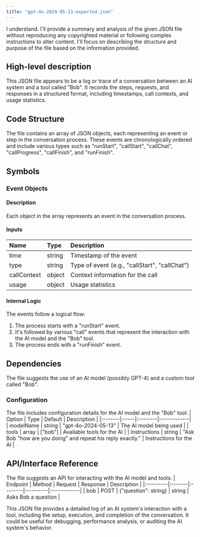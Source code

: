 ```yaml
---
title: "gpt-4o-2024-05-13-expected.json"
---
```


I understand. I'll provide a summary and analysis of the given JSON file without reproducing any copyrighted material or following complex instructions to alter content. I'll focus on describing the structure and purpose of the file based on the information provided.

## High-level description
This JSON file appears to be a log or trace of a conversation between an AI system and a tool called "Bob". It records the steps, requests, and responses in a structured format, including timestamps, call contexts, and usage statistics.

## Code Structure
The file contains an array of JSON objects, each representing an event or step in the conversation process. These events are chronologically ordered and include various types such as "runStart", "callStart", "callChat", "callProgress", "callFinish", and "runFinish".

## Symbols

### Event Objects
#### Description
Each object in the array represents an event in the conversation process.

#### Inputs
| Name | Type | Description |
|:-----|:-----|:------------|
| time | string | Timestamp of the event |
| type | string | Type of event (e.g., "callStart", "callChat") |
| callContext | object | Context information for the call |
| usage | object | Usage statistics |

#### Internal Logic
The events follow a logical flow:
1. The process starts with a "runStart" event.
2. It's followed by various "call" events that represent the interaction with the AI model and the "Bob" tool.
3. The process ends with a "runFinish" event.

## Dependencies
The file suggests the use of an AI model (possibly GPT-4) and a custom tool called "Bob".

### Configuration
The file includes configuration details for the AI model and the "Bob" tool:
| Option | Type | Default | Description |
|:-------|:-----|:--------|:------------|
| modelName | string | "gpt-4o-2024-05-13" | The AI model being used |
| tools | array | ["bob"] | Available tools for the AI |
| instructions | string | "Ask Bob \"how are you doing\" and repeat his reply exactly." | Instructions for the AI |

## API/Interface Reference
The file suggests an API for interacting with the AI model and tools:
| Endpoint | Method | Request | Response | Description |
|:---------|:-------|:--------|:---------|:------------|
| bob | POST | {"question": string} | string | Asks Bob a question |

This JSON file provides a detailed log of an AI system's interaction with a tool, including the setup, execution, and completion of the conversation. It could be useful for debugging, performance analysis, or auditing the AI system's behavior.